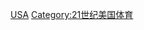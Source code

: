 {{Portal|美國}}
{{Year by category
|m=2
|c=0
|d=0
|y=9
|cat=美國體育
|sortkey=體育
|parent=各年份美國體育
|subcat=2009年美國
}}

[[Category:2009年各國體育|USA]]
[[Category:21世纪美国体育|Category:21世纪美国体育]]